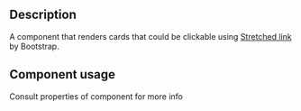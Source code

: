 
<Meta title='Components/Card/Card Docs' />

<h2>Description </h2>
<p>
  A component that renders cards that could be clickable using <a href='https://getbootstrap.com/docs/5.1/helpers/stretched-link/'>Stretched link</a> by Bootstrap.
</p>

<h2>Component usage</h2>
<p>Consult properties of component for more info</p>
